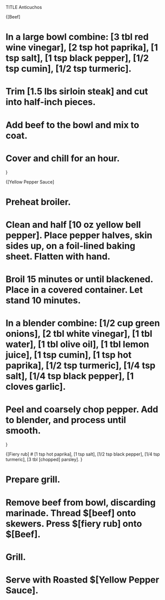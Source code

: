 TITLE Anticuchos

{[Beef]

# In a large bowl combine: [3 tbl red wine vinegar], [2 tsp hot paprika], [1 tsp salt], [1 tsp black pepper], [1/2 tsp cumin], [1/2 tsp turmeric].
# Trim [1.5 lbs sirloin steak] and cut into half-inch pieces. 
# Add beef to the bowl and mix to coat.
# Cover and chill for an hour.
}

{[Yellow Pepper Sauce]

# Preheat broiler.

# Clean and half [10 oz yellow bell pepper]. Place pepper halves, skin sides up, on a foil-lined baking sheet. Flatten with hand. 

# Broil 15 minutes or until blackened. Place in a covered container. Let stand 10 minutes.

# In a blender combine: [1/2 cup green onions], [2 tbl white vinegar], [1 tbl water], [1 tbl olive oil], [1 tbl lemon juice], [1 tsp cumin], [1 tsp hot paprika], [1/2 tsp turmeric], [1/4 tsp salt], [1/4 tsp black pepper], [1 cloves garlic].
 
# Peel and coarsely chop pepper. Add to blender, and process until smooth.

}

{[Fiery rub]
# [1 tsp hot paprika], [1 tsp salt], [1/2 tsp black pepper], [1/4 tsp turmeric], [3 tbl [chopped] parsley].
}

# Prepare grill.
# Remove beef from bowl, discarding marinade. Thread $[beef] onto skewers. Press $[fiery rub] onto $[Beef]. 
# Grill. 
# Serve with Roasted $[Yellow Pepper Sauce].